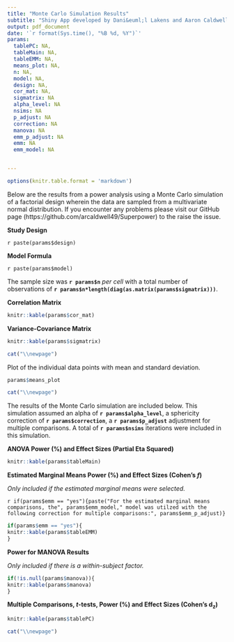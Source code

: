 ```yaml
---
title: "Monte Carlo Simulation Results"
subtitle: "Shiny App developed by Dani&euml;l Lakens and Aaron Caldwell"
output: pdf_document
date: '`r format(Sys.time(), "%B %d, %Y")`'
params:
  tablePC: NA,
  tableMain: NA,
  tableEMM: NA,
  means_plot: NA,
  n: NA,
  model: NA,
  design: NA,
  cor_mat: NA,
  sigmatrix: NA
  alpha_level: NA
  nsims: NA
  p_adjust: NA
  correction: NA
  manova: NA
  emm_p_adjust: NA
  emm: NA
  emm_model: NA


---
```


```r
options(knitr.table.format = 'markdown')
```


Below are the results from a power analysis using a Monte Carlo simulation of a factorial design wherein the data are sampled from a multivariate normal distribution. If you encounter any problems please visit our GitHub page (https://github.com/arcaldwell49/Superpower) to the raise the issue.

**Study Design**

`r paste(params$design)`

**Model Formula** 

`r paste(params$model)`

The sample size was **`r params$n`** *per cell* with a total number of observations of **`r params$n*length(diag(as.matrix(params$sigmatrix)))`**.

**Correlation Matrix**
```r
knitr::kable(params$cor_mat)
```

**Variance-Covariance Matrix**
```r
knitr::kable(params$sigmatrix)
```

```r
cat("\\newpage")
```

Plot of the individual data points with mean and standard deviation.

```r
params$means_plot
```


```r
cat("\\newpage")
```

The results of the Monte Carlo simulation are included below. This simulation assumed an alpha of **`r params$alpha_level`**, a sphericity correction of **`r params$correction`**, a **`r params$p_adjust`** adjustment for multiple comparisons. A total of **`r params$nsims`** iterations were included in this simulation.

**ANOVA Power (%) and Effect Sizes (Partial Eta Squared)**

```r
knitr::kable(params$tableMain)

```

**Estimated Marginal Means Power (%) and Effect Sizes (Cohen's *f*)**

*Only included if the estimated marginal means were selected.*

`r if(params$emm == "yes"){paste("For the estimated marginal means comparisons, the", params$emm_model," model was utilzed with the following correction for multiple comparisons:", params$emm_p_adjust)}`


```r
if(params$emm == "yes"){
knitr::kable(params$tableEMM)
}
```


**Power for MANOVA Results**

*Only included if there is a within-subject factor.*

```r
if(!is.null(params$manova)){
knitr::kable(params$manova)
}
```

**Multiple Comparisons, *t*-tests, Power (%) and Effect Sizes (Cohen's d~z~)**

```r
knitr::kable(params$tablePC)
```

```r
cat("\\newpage")
```


